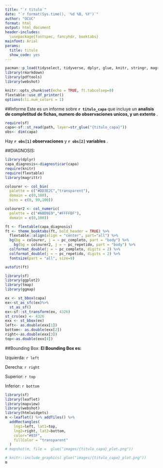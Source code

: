```yaml
---
title: "`r titulo`"
date: "`r format(Sys.time(), '%d %B, %Y')`"
author: "OCUC"
format: html
output: html_document
header-includes:
  \usepackage{fontspec, fancyhdr, booktabs}
mainfont: Arial
params:
  title: titulo
  show_code: yes
---
```


```r

pacman::p_load(tidyselect, tidyverse, dplyr, glue, knitr, stringr, magrittr, sf, ggmap, ggplot2, flextable, data.table, sp, scales, devtools, tinytex, writexl, webshot, readr)
library(rmarkdown)
library(pdftools)
library(webshot)

knitr::opts_chunk$set(echo = TRUE, ft.tabcolsep=0)
flextable::use_df_printer()
options(cli.num_colors = 1)
```

##Informe Este es un informe sobre **`r titulo_capa`** que incluye un **analisis de completitud de fichas, numero do observaciones unicos, y un extento** .

```r
require(sf)
capa<-sf::st_read(path, layer=str_glue("{titulo_capa}"))
obs<- dim(capa)
```

Hay **`r obs[1]` observaciones** y **`r obs[2]` variables** .

\par

##DIAGNOSIS:

```r
library(dplyr)
capa_diagnosis<-diagnosticar(capa)
require(knitr)
require(flextable)
library(magrittr)

colourer <- col_bin(
  palette = c("#DD3E2C","transparent"),
  domain = c(0,100), 
  bins = c(0, 99,100))

colourer2 <- col_numeric(
  palette = c("#ABD9E9","#FFFFBF"),
  domain = c(0,100))

ft <- flextable(capa_diagnosis)
ft <- theme_booktabs(ft, bold_header = TRUE) %>% 
  flextable::align(align = "center", part="all") %>%
  bg(bg = colourer, j = ~ pc_completo, part = "body") %>%
    bg(bg = colourer2, j = ~ pc_repetido, part = "body") %>%
  colformat_double(j = ~ pc_completo, digits = 2) %>% 
  colformat_double(j = ~ pc_repetido, digits = 2) %>% 
  fontsize(part = "all", size=9) 

autofit(ft)
```

```r
library(sf)
library(ggplot2)
library(tmap)
library(ggmap)

ex <- st_bbox(capa)
ex<-st_as_sfc(ex)%>%
  st_as_sf()
ex<-sf::st_transform(ex, 4326)
st_crs(ex) <- 4326
exx <- st_bbox(ex)
left<- as.double(exx[1])
bottom<- as.double(exx[2])
right<-as.double(exx[3])
top<-as.double(exx[4])
```

\par

##Bounding Box: **El Bounding Box es:**

Izquierda: `r left`

Derecha: `r right`

Superior: `r top`

Inferior: `r bottom`

```r
library(sf)
library(leaflet)
library(mapview)
library(webshot) 
library(htmlwidgets)
m <-leaflet() %>% addTiles() %>%
  addRectangles(
    lng1=left, lat1=top,
    lng2=right, lat2=bottom,
    color="#03F", 
    fillColor = "transparent"
  )
# mapshot(m, file =  glue("images/{titulo_capa}_plot.png"))

```

```r
# knitr::include_graphics( glue("images/{titulo_capa}_plot.png"))
m
```
